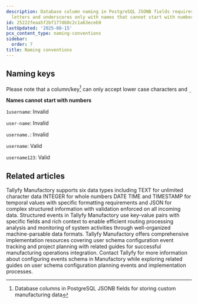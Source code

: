 ```yaml
---
description: Database column naming in PostgreSQL JSONB fields requires lowercase
  letters and underscores only with names that cannot start with numbers.
id: 25222feaa5f2bf177d60c2c1a63eceb9
lastUpdated: '2025-08-15'
pcx_content_type: naming-conventions
sidebar:
  order: 7
title: Naming conventions
---
```


## Naming keys

Please note that a column/key[^1] can only accept lower case characters and `_`

**Names cannot start with numbers**

`1username`: Invalid

`user-name`: Invalid

`username.`: Invalid

`username`: Valid

`username123`: Valid


[^1]: Database columns in PostgreSQL JSONB fields for storing custom manufacturing data

## Related articles
<CardGrid>
<LinkTitleCard header="<b>Manufactory > Data types</b>" href="/products/manufactory/data-types/" > Tallyfy Manufactory supports six data types including TEXT for unlimited character data INTEGER for whole numbers DATE TIME and TIMESTAMP for temporal values with specific formatting requirements and JSON for complex structured information with validation enforced on all incoming data. </LinkTitleCard>
<LinkTitleCard header="<b>Best Practices > Understanding structured events</b>" href="/products/manufactory/best-practices/understanding-structured-events/" > Structured events in Tallyfy Manufactory use key-value pairs with specific fields and rich context to enable efficient routing processing analysis and monitoring of system activities through well-organized machine-parsable data formats. </LinkTitleCard>
<LinkTitleCard header="<b>Implementation > Configuring user schema</b>" href="/products/manufactory/implementation/configuring_users_schema/" > Tallyfy Manufactory offers comprehensive implementation resources covering user schema configuration event tracking and project planning with related guides for successful manufacturing operations integration. </LinkTitleCard>
<LinkTitleCard header="<b>Implementation > Configuring events schema</b>" href="/products/manufactory/implementation/configuring_events_schema/" > Contact Tallyfy for more information about configuring events schema in Manufactory while exploring related guides on user schema configuration planning events and implementation processes. </LinkTitleCard>
</CardGrid>
